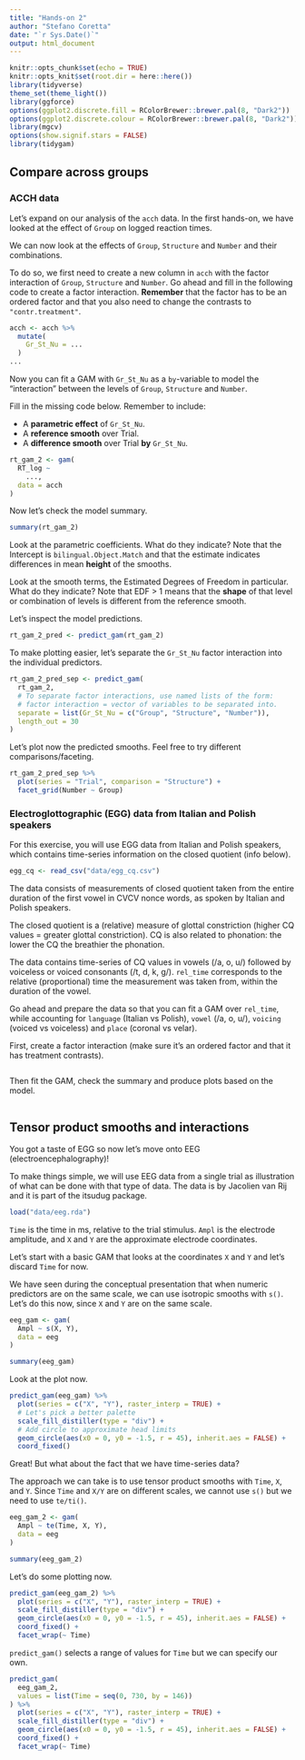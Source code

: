 ```yaml
---
title: "Hands-on 2"
author: "Stefano Coretta"
date: "`r Sys.Date()`"
output: html_document
---
```


```r
knitr::opts_chunk$set(echo = TRUE)
knitr::opts_knit$set(root.dir = here::here())
library(tidyverse)
theme_set(theme_light())
library(ggforce)
options(ggplot2.discrete.fill = RColorBrewer::brewer.pal(8, "Dark2"))
options(ggplot2.discrete.colour = RColorBrewer::brewer.pal(8, "Dark2"))
library(mgcv)
options(show.signif.stars = FALSE)
library(tidygam)
```

## Compare across groups

### ACCH data

Let's expand on our analysis of the `acch` data.
In the first hands-on, we have looked at the effect of `Group` on logged reaction times.

We can now look at the effects of `Group`, `Structure` and `Number` and their combinations.

To do so, we first need to create a new column in `acch` with the factor interaction of `Group`, `Structure` and `Number`. Go ahead and fill in the following code to create a factor interaction. **Remember** that the factor has to be an ordered factor and that you also need to change the contrasts to `"contr.treatment"`.

```r
acch <- acch %>%
  mutate(
    Gr_St_Nu = ...
  )
...
```

Now you can fit a GAM with `Gr_St_Nu` as a `by`-variable to model the "interaction" between the levels of `Group`, `Structure` and `Number`.

Fill in the missing code below. Remember to include:

- A **parametric effect** of `Gr_St_Nu`.
- A **reference smooth** over Trial.
- A **difference smooth** over Trial **by** `Gr_St_Nu`.

```r
rt_gam_2 <- gam(
  RT_log ~
    ...,
  data = acch
)
```

Now let's check the model summary.

```r
summary(rt_gam_2)
```

Look at the parametric coefficients. What do they indicate? Note that the Intercept is `bilingual.Object.Match` and that the estimate indicates differences in mean **height** of the smooths.

Look at the smooth terms, the Estimated Degrees of Freedom in particular. What do they indicate? Note that EDF > 1 means that the **shape** of that level or combination of levels is different from the reference smooth.

Let's inspect the model predictions.

```r
rt_gam_2_pred <- predict_gam(rt_gam_2)
```

To make plotting easier, let's separate the `Gr_St_Nu` factor interaction into the individual predictors.

```r
rt_gam_2_pred_sep <- predict_gam(
  rt_gam_2,
  # To separate factor interactions, use named lists of the form:
  # factor interaction = vector of variables to be separated into.
  separate = list(Gr_St_Nu = c("Group", "Structure", "Number")),
  length_out = 30
)
```

Let's plot now the predicted smooths. Feel free to try different comparisons/faceting.

```r
rt_gam_2_pred_sep %>%
  plot(series = "Trial", comparison = "Structure") +
  facet_grid(Number ~ Group)
```

### Electroglottographic (EGG) data from Italian and Polish speakers

For this exercise, you will use EGG data from Italian and Polish speakers, which contains time-series information on the closed quotient (info below).

```r
egg_cq <- read_csv("data/egg_cq.csv")
```

The data consists of measurements of closed quotient taken from the entire duration of the first vowel in CVCV nonce words, as spoken by Italian and Polish speakers.

The closed quotient is a (relative) measure of glottal constriction (higher CQ values = greater glottal constriction).
CQ is also related to phonation: the lower the CQ the breathier the phonation.

The data contains time-series of CQ values in vowels (/a, o, u/) followed by voiceless or voiced consonants (/t, d, k, g/).
`rel_time` corresponds to the relative (proportional) time the measurement was taken from, within the duration of the vowel.

Go ahead and prepare the data so that you can fit a GAM over `rel_time`, while accounting for `language` (Italian vs Polish), `vowel` (/a, o, u/), `voicing` (voiced vs voiceless) and `place` (coronal vs velar).

First, create a factor interaction (make sure it's an ordered factor and that it has treatment contrasts).

```r

```

Then fit the GAM, check the summary and produce plots based on the model.

```r

```



## Tensor product smooths and interactions

You got a taste of EGG so now let's move onto EEG (electroencephalography)!

To make things simple, we will use EEG data from a single trial as illustration of what can be done with that type of data. The data is by Jacolien van Rij and it is part of the itsudug package.

```r
load("data/eeg.rda")
```

`Time` is the time in ms, relative to the trial stimulus. `Ampl` is the electrode amplitude, and `X` and `Y` are the approximate electrode coordinates.

Let's start with a basic GAM that looks at the coordinates `X` and `Y` and let's discard `Time` for now.

We have seen during the conceptual presentation that when numeric predictors are on the same scale, we can use isotropic smooths with `s()`. Let's do this now, since `X` and `Y` are on the same scale.

```r
eeg_gam <- gam(
  Ampl ~ s(X, Y),
  data = eeg
)

summary(eeg_gam)
```

Look at the plot now.

```r
predict_gam(eeg_gam) %>%
  plot(series = c("X", "Y"), raster_interp = TRUE) +
  # Let's pick a better palette
  scale_fill_distiller(type = "div") +
  # Add circle to approximate head limits
  geom_circle(aes(x0 = 0, y0 = -1.5, r = 45), inherit.aes = FALSE) +
  coord_fixed()
```

Great! But what about the fact that we have time-series data?

The approach we can take is to use tensor product smooths with `Time`, `X`, and `Y`. Since `Time` and `X/Y` are on different scales, we cannot use `s()` but we need to use `te/ti()`.

```r
eeg_gam_2 <- gam(
  Ampl ~ te(Time, X, Y),
  data = eeg
)

summary(eeg_gam_2)
```

Let's do some plotting now.

```r
predict_gam(eeg_gam_2) %>%
  plot(series = c("X", "Y"), raster_interp = TRUE) +
  scale_fill_distiller(type = "div") +
  geom_circle(aes(x0 = 0, y0 = -1.5, r = 45), inherit.aes = FALSE) +
  coord_fixed() +
  facet_wrap(~ Time)
```

`predict_gam()` selects a range of values for `Time` but we can specify our own.

```r
predict_gam(
  eeg_gam_2,
  values = list(Time = seq(0, 730, by = 146))
) %>%
  plot(series = c("X", "Y"), raster_interp = TRUE) +
  scale_fill_distiller(type = "div") +
  geom_circle(aes(x0 = 0, y0 = -1.5, r = 45), inherit.aes = FALSE) +
  coord_fixed() +
  facet_wrap(~ Time)
```
